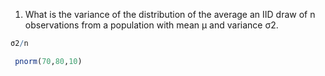 1. What is the variance of the distribution of the average an IID draw of n observations from a population with mean μ and variance σ2. 
```r
σ2/n
```

```r
 pnorm(70,80,10)
```
